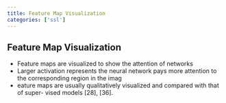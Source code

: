 ```yaml
---
title: Feature Map Visualization
categories: ['ssl']
---
```


## Feature Map Visualization
- Feature maps are visualized to show the attention of networks 
- Larger activation represents the neural network pays more attention to the corresponding region in the imag 
- eature maps are usually qualitatively visualized and compared with that of super- vised models [28], [36].



